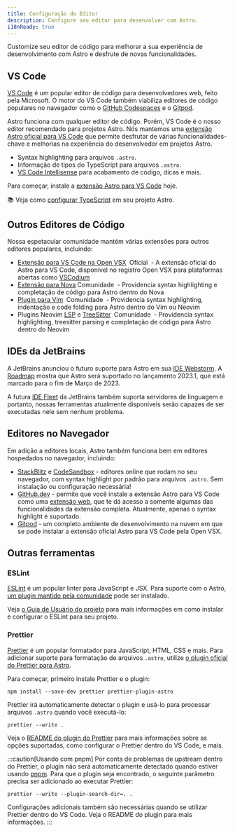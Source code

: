 ```yaml
---
title: Configuração do Editor
description: Configure seu editor para desenvolver com Astro.
i18nReady: true
---
```




Customize seu editor de código para melhorar a sua experiência de desenvolvimento com Astro e desfrute de novas funcionalidades.

## VS Code

[VS Code](https://code.visualstudio.com) é um popular editor de código para desenvolvedores web, feito pela Microsoft. O motor do VS Code também viabiliza editores de código populares no navegador como o [GitHub Codespaces](https://github.com/features/codespaces) e o [Gitpod](https://gitpod.io).

Astro funciona com qualquer editor de código. Porém, VS Code é o nosso editor recomendado para projetos Astro. Nós mantemos uma [extensão Astro oficial para VS Code](https://marketplace.visualstudio.com/items?itemName=astro-build.astro-vscode) que permite desfrutar de várias funcionalidades-chave e melhorias na experiência do desenvolvedor em projetos Astro.

- Syntax highlighting para arquivos `.astro`.
- Informação de tipos do TypeScript para arquivos `.astro`.
- [VS Code Intellisense](https://code.visualstudio.com/docs/editor/intellisense) para acabamento de código, dicas e mais.

Para começar, instale a [extensão Astro para VS Code](https://marketplace.visualstudio.com/items?itemName=astro-build.astro-vscode) hoje.

📚 Veja como [configurar TypeScript](/pt-br/guides/typescript/) em seu projeto Astro.

## Outros Editores de Código

Nossa espetacular comunidade mantém várias extensões para outros editores populares, incluindo:

- [Extensão para VS Code na Open VSX](https://open-vsx.org/extension/astro-build/astro-vscode) <span style="margin: 0.25em;"><Badge variant="accent">Oficial</Badge></span> - A extensão oficial do Astro para VS Code, disponível no registro Open VSX para plataformas abertas como [VSCodium](https://vscodium.com/)
- [Extensão para Nova](https://extensions.panic.com/extensions/sciencefidelity/sciencefidelity.astro/)<span style="margin: 0.25em;"><Badge variant="neutral">Comunidade</Badge></span> - Providencia syntax highlighting e completação de código para Astro dentro do Nova
- [Plugin para Vim](https://github.com/wuelnerdotexe/vim-astro) <span style="margin: 0.25em;"><Badge variant="neutral">Comunidade</Badge></span> - Providencia syntax highlighting, indentação e code folding para Astro dentro do Vim ou Neovim
- Plugins Neovim [LSP](https://github.com/neovim/nvim-lspconfig/blob/master/doc/server_configurations.md#astro) e [TreeSitter](https://github.com/virchau13/tree-sitter-astro) <span style="margin: 0.25em;"><Badge variant="neutral">Comunidade</Badge></span> - Providencia syntax highlighting, treesitter parsing e completação de código para Astro dentro do Neovim

## IDEs da JetBrains

A JetBrains anunciou o futuro suporte para Astro em sua [IDE Webstorm](https://www.jetbrains.com/webstorm/). A [Roadmap](https://blog.jetbrains.com/webstorm/2022/12/webstorm-2023-1-roadmap/) mostra que Astro será suportado no lançamento 2023.1, que está marcado para o fim de Março de 2023.

A futura [IDE Fleet](https://www.jetbrains.com/fleet/) da JetBrains também suporta servidores de linguagem e portanto, nossas ferramentas atualmente disponíveis serão capazes de ser executadas nele sem nenhum problema.

## Editores no Navegador

Em adição a editores locais, Astro também funciona bem em editores hospedados no navegador, incluindo:

- [StackBlitz](https://stackblitz.com) e [CodeSandbox](https://codesandbox.io) - editores online que rodam no seu navegador, com syntax highlight por padrão para arquivos `.astro`. Sem instalação ou configuração necessária!
- [GitHub.dev](https://github.dev) - permite que você instale a extensão Astro para VS Code como uma [extensão web](https://code.visualstudio.com/api/extension-guides/web-extensions), que te dá acesso a somente algumas das funcionalidades da extensão completa. Atualmente, apenas o syntax highlight é suportado.
- [Gitpod](https://gitpod.io) - um completo ambiente de desenvolvimento na nuvem em que se pode instalar a extensão oficial Astro para VS Code pela Open VSX.

## Outras ferramentas

### ESLint

[ESLint](https://eslint.org/) é um popular linter para JavaScript e JSX. Para suporte com o Astro, [um plugin mantido pela comunidade](https://github.com/ota-meshi/eslint-plugin-astro) pode ser instalado.

Veja [o Guia de Usuário do projeto](https://ota-meshi.github.io/eslint-plugin-astro/user-guide/) para mais informações em como instalar e configurar o ESLint para seu projeto.

### Prettier

[Prettier](https://prettier.io/) é um popular formatador para JavaScript, HTML, CSS e mais. Para adicionar suporte para formatação de arquivos `.astro`, utilize [o plugin oficial do Prettier para Astro](https://github.com/withastro/prettier-plugin-astro).

Para começar, primeiro instale Prettier e o plugin:

```shell
npm install --save-dev prettier prettier-plugin-astro
```

Prettier irá automaticamente detectar o plugin e usá-lo para processar arquivos `.astro` quando você executá-lo:

```shell
prettier --write .
```

Veja o [README do plugin do Prettier](https://github.com/withastro/prettier-plugin-astro/blob/main/README.md) para mais informações sobre as opções suportadas, como configurar o Prettier dentro do VS Code, e mais.

:::caution[Usando com pnpm]
Por conta de problemas de upstream dentro do Prettier, o plugin não será automaticamente detectado quando estiver usando [pnpm](https://pnpm.io/). Para que o plugin seja encontrado, o seguinte parâmetro precisa ser adicionado ao executar Prettier:

```shell
prettier --write --plugin-search-dir=. .
```

Configurações adicionais também são necessárias quando se utilizar Prettier dentro do VS Code. Veja o README do plugin para mais informações.
:::
